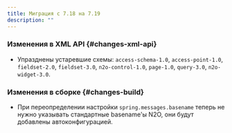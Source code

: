 ```yaml
---
title: Миграция с 7.18 на 7.19
description: ""
---
```

### Изменения в XML API {#changes-xml-api}

- Упразднены устаревшие схемы: `access-schema-1.0`, `access-point-1.0`, `fieldset-2.0`,
`fieldset-3.0`, `n2o-control-1.0`, `page-1.0`, `query-3.0`, `n2o-widget-3.0`.

### Изменения в сборке {#changes-build}

- При переопределении настройки `spring.messages.basename` теперь не нужно указывать
стандартные basename'ы N2O, они будут добавлены автоконфигурацией.

